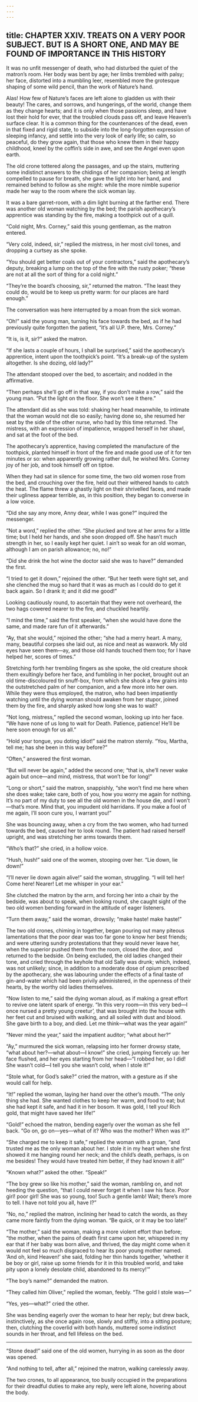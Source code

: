 ```yaml
---
---
---
```

title: CHAPTER XXIV. TREATS ON A VERY POOR SUBJECT. BUT IS A SHORT ONE, AND MAY BE FOUND OF IMPORTANCE IN THIS HISTORY
---

It was no unfit messenger of death, who had disturbed the quiet of the matron’s room. Her body was bent by age; her limbs trembled with palsy; her face, distorted into a mumbling leer, resembled more the grotesque shaping of some wild pencil, than the work of Nature’s hand.

Alas! How few of Nature’s faces are left alone to gladden us with their beauty! The cares, and sorrows, and hungerings, of the world, change them as they change hearts; and it is only when those passions sleep, and have lost their hold for ever, that the troubled clouds pass off, and leave Heaven’s surface clear. It is a common thing for the countenances of the dead, even in that fixed and rigid state, to subside into the long-forgotten expression of sleeping infancy, and settle into the very look of early life; so calm, so peaceful, do they grow again, that those who knew them in their happy childhood, kneel by the coffin’s side in awe, and see the Angel even upon earth.

The old crone tottered along the passages, and up the stairs, muttering some indistinct answers to the chidings of her companion; being at length compelled to pause for breath, she gave the light into her hand, and remained behind to follow as she might: while the more nimble superior made her way to the room where the sick woman lay.

It was a bare garret-room, with a dim light burning at the farther end. There was another old woman watching by the bed; the parish apothecary’s apprentice was standing by the fire, making a toothpick out of a quill.

“Cold night, Mrs. Corney,” said this young gentleman, as the matron entered.

“Very cold, indeed, sir,” replied the mistress, in her most civil tones, and dropping a curtsey as she spoke.

“You should get better coals out of your contractors,” said the apothecary’s deputy, breaking a lump on the top of the fire with the rusty poker; “these are not at all the sort of thing for a cold night.”

“They’re the board’s choosing, sir,” returned the matron. “The least they could do, would be to keep us pretty warm: for our places are hard enough.”

The conversation was here interrupted by a moan from the sick woman.

“Oh!” said the young man, turning his face towards the bed, as if he had previously quite forgotten the patient, “it’s all U.P. there, Mrs. Corney.”

“It is, is it, sir?” asked the matron.

“If she lasts a couple of hours, I shall be surprised,” said the apothecary’s apprentice, intent upon the toothpick’s point. “It’s a break-up of the system altogether. Is she dozing, old lady?”

The attendant stooped over the bed, to ascertain; and nodded in the affirmative.

“Then perhaps she’ll go off in that way, if you don’t make a row,” said the young man. “Put the light on the floor. She won’t see it there.”

The attendant did as she was told: shaking her head meanwhile, to intimate that the woman would not die so easily; having done so, she resumed her seat by the side of the other nurse, who had by this time returned. The mistress, with an expression of impatience, wrapped herself in her shawl, and sat at the foot of the bed.

The apothecary’s apprentice, having completed the manufacture of the toothpick, planted himself in front of the fire and made good use of it for ten minutes or so: when apparently growing rather dull, he wished Mrs. Corney joy of her job, and took himself off on tiptoe.

When they had sat in silence for some time, the two old women rose from the bed, and crouching over the fire, held out their withered hands to catch the heat. The flame threw a ghastly light on their shrivelled faces, and made their ugliness appear terrible, as, in this position, they began to converse in a low voice.

“Did she say any more, Anny dear, while I was gone?” inquired the messenger.

“Not a word,” replied the other. “She plucked and tore at her arms for a little time; but I held her hands, and she soon dropped off. She hasn’t much strength in her, so I easily kept her quiet. I ain’t so weak for an old woman, although I am on parish allowance; no, no!”

“Did she drink the hot wine the doctor said she was to have?” demanded the first.

“I tried to get it down,” rejoined the other. “But her teeth were tight set, and she clenched the mug so hard that it was as much as I could do to get it back again. So I drank it; and it did me good!”

Looking cautiously round, to ascertain that they were not overheard, the two hags cowered nearer to the fire, and chuckled heartily.

“I mind the time,” said the first speaker, “when she would have done the same, and made rare fun of it afterwards.”

“Ay, that she would,” rejoined the other; “she had a merry heart. A many, many, beautiful corpses she laid out, as nice and neat as waxwork. My old eyes have seen them—ay, and those old hands touched them too; for I have helped her, scores of times.”

Stretching forth her trembling fingers as she spoke, the old creature shook them exultingly before her face, and fumbling in her pocket, brought out an old time-discoloured tin snuff-box, from which she shook a few grains into the outstretched palm of her companion, and a few more into her own. While they were thus employed, the matron, who had been impatiently watching until the dying woman should awaken from her stupor, joined them by the fire, and sharply asked how long she was to wait?

“Not long, mistress,” replied the second woman, looking up into her face. “We have none of us long to wait for Death. Patience, patience! He’ll be here soon enough for us all.”

“Hold your tongue, you doting idiot!” said the matron sternly. “You, Martha, tell me; has she been in this way before?”

“Often,” answered the first woman.

“But will never be again,” added the second one; “that is, she’ll never wake again but once—and mind, mistress, that won’t be for long!”

“Long or short,” said the matron, snappishly, “she won’t find me here when she does wake; take care, both of you, how you worry me again for nothing. It’s no part of my duty to see all the old women in the house die, and I won’t—that’s more. Mind that, you impudent old harridans. If you make a fool of me again, I’ll soon cure you, I warrant you!”

She was bouncing away, when a cry from the two women, who had turned towards the bed, caused her to look round. The patient had raised herself upright, and was stretching her arms towards them.

“Who’s that?” she cried, in a hollow voice.

“Hush, hush!” said one of the women, stooping over her. “Lie down, lie down!”

“I’ll never lie down again alive!” said the woman, struggling. “I will tell her! Come here! Nearer! Let me whisper in your ear.”

She clutched the matron by the arm, and forcing her into a chair by the bedside, was about to speak, when looking round, she caught sight of the two old women bending forward in the attitude of eager listeners.

“Turn them away,” said the woman, drowsily; “make haste! make haste!”

The two old crones, chiming in together, began pouring out many piteous lamentations that the poor dear was too far gone to know her best friends; and were uttering sundry protestations that they would never leave her, when the superior pushed them from the room, closed the door, and returned to the bedside. On being excluded, the old ladies changed their tone, and cried through the keyhole that old Sally was drunk; which, indeed, was not unlikely; since, in addition to a moderate dose of opium prescribed by the apothecary, she was labouring under the effects of a final taste of gin-and-water which had been privily administered, in the openness of their hearts, by the worthy old ladies themselves.

“Now listen to me,” said the dying woman aloud, as if making a great effort to revive one latent spark of energy. “In this very room—in this very bed—I once nursed a pretty young creetur’, that was brought into the house with her feet cut and bruised with walking, and all soiled with dust and blood. She gave birth to a boy, and died. Let me think—what was the year again!”

“Never mind the year,” said the impatient auditor; “what about her?”

“Ay,” murmured the sick woman, relapsing into her former drowsy state, “what about her?—what about—I know!” she cried, jumping fiercely up: her face flushed, and her eyes starting from her head—“I robbed her, so I did! She wasn’t cold—I tell you she wasn’t cold, when I stole it!”

“Stole what, for God’s sake?” cried the matron, with a gesture as if she would call for help.

“It!” replied the woman, laying her hand over the other’s mouth. “The only thing she had. She wanted clothes to keep her warm, and food to eat; but she had kept it safe, and had it in her bosom. It was gold, I tell you! Rich gold, that might have saved her life!”

“Gold!” echoed the matron, bending eagerly over the woman as she fell back. “Go on, go on—yes—what of it? Who was the mother? When was it?”

“She charged me to keep it safe,” replied the woman with a groan, “and trusted me as the only woman about her. I stole it in my heart when she first showed it me hanging round her neck; and the child’s death, perhaps, is on me besides! They would have treated him better, if they had known it all!”

“Known what?” asked the other. “Speak!”

“The boy grew so like his mother,” said the woman, rambling on, and not heeding the question, “that I could never forget it when I saw his face. Poor girl! poor girl! She was so young, too! Such a gentle lamb! Wait; there’s more to tell. I have not told you all, have I?”

“No, no,” replied the matron, inclining her head to catch the words, as they came more faintly from the dying woman. “Be quick, or it may be too late!”

“The mother,” said the woman, making a more violent effort than before; “the mother, when the pains of death first came upon her, whispered in my ear that if her baby was born alive, and thrived, the day might come when it would not feel so much disgraced to hear its poor young mother named. ‘And oh, kind Heaven!’ she said, folding her thin hands together, ‘whether it be boy or girl, raise up some friends for it in this troubled world, and take pity upon a lonely desolate child, abandoned to its mercy!’”

“The boy’s name?” demanded the matron.

“They called him Oliver,” replied the woman, feebly. “The gold I stole was—”

“Yes, yes—what?” cried the other.

She was bending eagerly over the woman to hear her reply; but drew back, instinctively, as she once again rose, slowly and stiffly, into a sitting posture; then, clutching the coverlid with both hands, muttered some indistinct sounds in her throat, and fell lifeless on the bed.



* * *




“Stone dead!” said one of the old women, hurrying in as soon as the door was opened.

“And nothing to tell, after all,” rejoined the matron, walking carelessly away.

The two crones, to all appearance, too busily occupied in the preparations for their dreadful duties to make any reply, were left alone, hovering about the body.